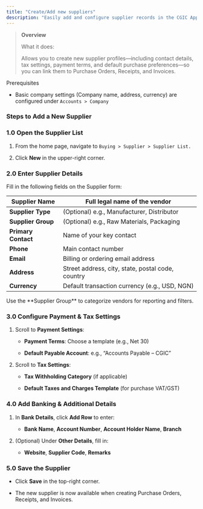 ```yaml
---
title: "Create/Add new suppliers"
description: "Easily add and configure supplier records in the CGIC App so you can start ordering, tracking purchase transactions, and managing payables."
---
```


> **Overview**
>
> What it does:  
>
> Allows you to create new supplier profiles—including contact details, tax settings, payment terms, and default purchase preferences—so you can link them to Purchase Orders, Receipts, and Invoices.

<Info>
  Prerequisites

  - Basic company settings (Company name, address, currency) are configured under `Accounts > Company`
</Info>

### Steps to Add a New Supplier

### 1.0 Open the Supplier List  

1. From the home page, navigate to `Buying > Supplier > Supplier List.`  

2. Click **New** in the upper-right corner.

### 2.0 Enter Supplier Details  

Fill in the following fields on the Supplier form:

| **Supplier Name**   | Full legal name of the vendor                     |
| ------------------- | ------------------------------------------------- |
| **Supplier Type**   | (Optional) e.g., Manufacturer, Distributor        |
| **Supplier Group**  | (Optional) e.g., Raw Materials, Packaging         |
| **Primary Contact** | Name of your key contact                          |
| **Phone**           | Main contact number                               |
| **Email**           | Billing or ordering email address                 |
| **Address**         | Street address, city, state, postal code, country |
| **Currency**        | Default transaction currency (e.g., USD, NGN)     |

<Note>
  Use the **Supplier Group** to categorize vendors for reporting and filters.
</Note>

### 3.0 Configure Payment & Tax Settings  

1. Scroll to **Payment Settings**:  

   - **Payment Terms**: Choose a template (e.g., Net 30)  

   - **Default Payable Account**: e.g., “Accounts Payable – CGIC”  

2. Scroll to **Tax Settings**:  

   - **Tax Withholding Category** (if applicable)  

   - **Default Taxes and Charges Template** (for purchase VAT/GST)  

### 4.0 Add Banking & Additional Details  

1. In **Bank Details**, click **Add Row** to enter:  

   - **Bank Name**, **Account Number**, **Account Holder Name**, **Branch**  

2. (Optional) Under **Other Details**, fill in:  

   - **Website**, **Supplier Code**, **Remarks**

### 5.0 Save the Supplier  

- Click **Save** in the top-right corner.  

- The new supplier is now available when creating Purchase Orders, Receipts, and Invoices.